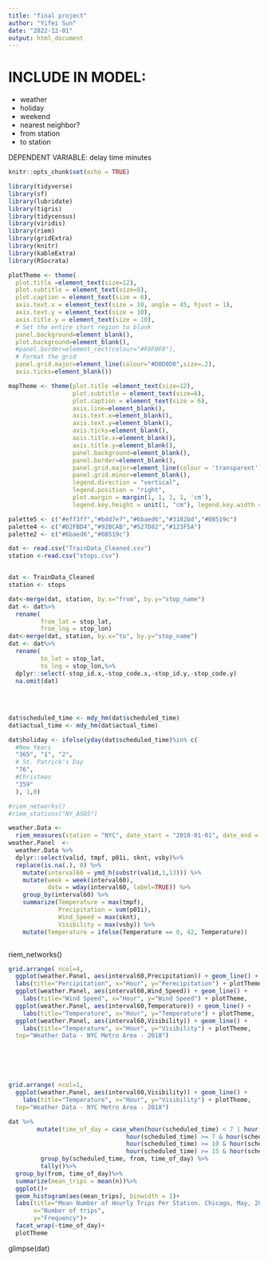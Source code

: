 ---
title: "final project"
author: "Yifei Sun"
date: "2022-12-01"
output: html_document
---


# INCLUDE IN MODEL:
- weather 
- holiday
- weekend
- nearest neighbor?
- from station
- to station

DEPENDENT VARIABLE: delay time minutes




```{r setup, include=FALSE}
knitr::opts_chunk$set(echo = TRUE)
```

```{r setup_13, cache=TRUE, message=FALSE}
library(tidyverse)
library(sf)
library(lubridate)
library(tigris)
library(tidycensus)
library(viridis)
library(riem)
library(gridExtra)
library(knitr)
library(kableExtra)
library(RSocrata)

plotTheme <- theme(
  plot.title =element_text(size=12),
  plot.subtitle = element_text(size=8),
  plot.caption = element_text(size = 6),
  axis.text.x = element_text(size = 10, angle = 45, hjust = 1),
  axis.text.y = element_text(size = 10),
  axis.title.y = element_text(size = 10),
  # Set the entire chart region to blank
  panel.background=element_blank(),
  plot.background=element_blank(),
  #panel.border=element_rect(colour="#F0F0F0"),
  # Format the grid
  panel.grid.major=element_line(colour="#D0D0D0",size=.2),
  axis.ticks=element_blank())

mapTheme <- theme(plot.title =element_text(size=12),
                  plot.subtitle = element_text(size=8),
                  plot.caption = element_text(size = 6),
                  axis.line=element_blank(),
                  axis.text.x=element_blank(),
                  axis.text.y=element_blank(),
                  axis.ticks=element_blank(),
                  axis.title.x=element_blank(),
                  axis.title.y=element_blank(),
                  panel.background=element_blank(),
                  panel.border=element_blank(),
                  panel.grid.major=element_line(colour = 'transparent'),
                  panel.grid.minor=element_blank(),
                  legend.direction = "vertical", 
                  legend.position = "right",
                  plot.margin = margin(1, 1, 1, 1, 'cm'),
                  legend.key.height = unit(1, "cm"), legend.key.width = unit(0.2, "cm"))

palette5 <- c("#eff3ff","#bdd7e7","#6baed6","#3182bd","#08519c")
palette4 <- c("#D2FBD4","#92BCAB","#527D82","#123F5A")
palette2 <- c("#6baed6","#08519c")
```



```{r read_dat }
dat <- read.csv("TrainData_Cleaned.csv")
station <-read.csv("stops.csv")


dat <- TrainData_Cleaned
station <- stops

dat<-merge(dat, station, by.x="from", by.y="stop_name")
dat <- dat%>%
  rename(
         from_lat = stop_lat,
         from_lng = stop_lon)
dat<-merge(dat, station, by.x="to", by.y="stop_name")
dat <- dat%>%
  rename(
         to_lat = stop_lat,
         to_lng = stop_lon,%>%
  dplyr::select(-stop_id.x,-stop_code.x,-stop_id.y,-stop_code.y)
  na.omit(dat)
  
  
  
  
dat$scheduled_time <- mdy_hm(dat$scheduled_time)  
dat$actual_time <- mdy_hm(dat$actual_time)

dat$holiday <- ifelse(yday(dat$scheduled_time)%in% c(
  #New Years
  "365", "1", "2", 
  # St. Patrick's Day
  "76",
  #Christmas
  "359"
  ), 1,0) 


```

```{r import_weather, message = FALSE, warning = FALSE }
#riem_networks()
#riem_stations("NY_ASOS")

weather.Data <- 
  riem_measures(station = "NYC", date_start = "2018-01-01", date_end = "2018-01-31")
weather.Panel  <-  
  weather.Data %>%
  dplyr::select(valid, tmpf, p01i, sknt, vsby)%>%
  replace(is.na(.), 0) %>%
    mutate(interval60 = ymd_h(substr(valid,1,13))) %>%
    mutate(week = week(interval60),
           dotw = wday(interval60, label=TRUE)) %>%
    group_by(interval60) %>%
    summarize(Temperature = max(tmpf),
              Precipitation = sum(p01i),
              Wind_Speed = max(sknt),
              Visibility = max(vsby)) %>%
    mutate(Temperature = ifelse(Temperature == 0, 42, Temperature))



```

riem_networks()


```{r plot_weather, catche = TRUE}
grid.arrange( ncol=4,
  ggplot(weather.Panel, aes(interval60,Precipitation)) + geom_line() + 
  labs(title="Percipitation", x="Hour", y="Perecipitation") + plotTheme,
  ggplot(weather.Panel, aes(interval60,Wind_Speed)) + geom_line() + 
    labs(title="Wind Speed", x="Hour", y="Wind Speed") + plotTheme,
  ggplot(weather.Panel, aes(interval60,Temperature)) + geom_line() + 
    labs(title="Temperature", x="Hour", y="Temperature") + plotTheme,
  ggplot(weather.Panel, aes(interval60,Visibility)) + geom_line() + 
    labs(title="Temperature", x="Hour", y="Visibility") + plotTheme,
  top="Weather Data - NYC Metro Area - 2018")






grid.arrange( ncol=1,
  ggplot(weather.Panel, aes(interval60,Visibility)) + geom_line() + 
    labs(title="Temperature", x="Hour", y="Visibility") + plotTheme,
  top="Weather Data - NYC Metro Area - 2018")


```





```{r mean_trips_hist, warning = FALSE, message = FALSE }
dat %>%
        mutate(time_of_day = case_when(hour(scheduled_time) < 7 | hour(scheduled_time) > 18 ~ "Overnight",
                                 hour(scheduled_time) >= 7 & hour(scheduled_time) < 10 ~ "AM Rush",
                                 hour(scheduled_time) >= 10 & hour(scheduled_time) < 15 ~ "Mid-Day",
                                 hour(scheduled_time) >= 15 & hour(scheduled_time) <= 18 ~ "PM Rush"))%>%
         group_by(scheduled_time, from, time_of_day) %>%
         tally()%>%
  group_by(from, time_of_day)%>%
  summarize(mean_trips = mean(n))%>%
  ggplot()+
  geom_histogram(aes(mean_trips), binwidth = 1)+
  labs(title="Mean Number of Hourly Trips Per Station. Chicago, May, 2018",
       x="Number of trips", 
       y="Frequency")+
  facet_wrap(~time_of_day)+
  plotTheme
```




glimpse(dat)






